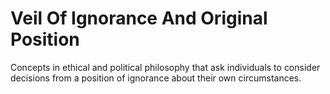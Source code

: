 # Veil Of Ignorance And Original Position

Concepts in ethical and political philosophy that ask individuals to consider decisions from a position of ignorance about their own circumstances.